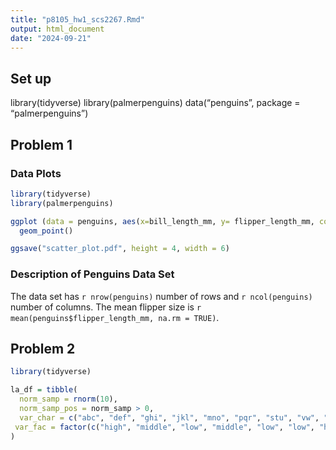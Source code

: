 ```yaml
---
title: "p8105_hw1_scs2267.Rmd"
output: html_document
date: "2024-09-21"
---
```

## Set up
library(tidyverse)
library(palmerpenguins)
data("penguins", package = "palmerpenguins")


## Problem 1

### Data Plots

```r
library(tidyverse)
library(palmerpenguins)

ggplot (data = penguins, aes(x=bill_length_mm, y= flipper_length_mm, color = species)) +
  geom_point()

ggsave("scatter_plot.pdf", height = 4, width = 6)
```
### Description of Penguins Data Set

The data set has `r nrow(penguins)` number of rows and  `r ncol(penguins)` number of columns. The mean flipper size is `r mean(penguins$flipper_length_mm, na.rm = TRUE)`.


## Problem 2

```r
library(tidyverse)

la_df = tibble(
  norm_samp = rnorm(10),
  norm_samp_pos = norm_samp > 0,
  var_char = c("abc", "def", "ghi", "jkl", "mno", "pqr", "stu", "vw", "wx", "yz"),
 var_fac = factor(c("high", "middle", "low", "middle", "low", "low", "high", "middle", "middle", "high"))
)
```

